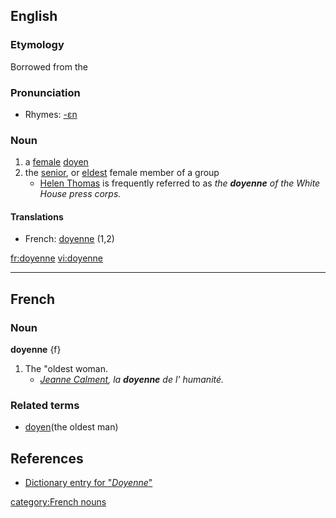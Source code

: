 {{rfc|References as level 2 header}}
==English==

===Etymology===
Borrowed from the {{F.}}

===Pronunciation===
*Rhymes: [[Rhymes:English:-ɛn|-ɛn]]

===Noun===
{{en-noun}}

# a [[female]] [[doyen]]
# the [[senior]], or [[eldest]] female member of a group
#* [[w:Helen Thomas|Helen Thomas]] is frequently referred to as ''the '''doyenne''' of the White House press corps.'' 

====Translations====
*French: [[doyenne]] {{f}} (1,2)

[[fr:doyenne]]
[[vi:doyenne]]

----
==French==

===Noun===
'''doyenne''' {f}

#  The "oldest woman.
#* ''[[w:Jeanne Calment|Jeanne Calment]], la '''doyenne''' de l' humanité.'' 

===Related terms===
* [[doyen]](the oldest man)
 
==References==
*[http://www.bartleby.com/61/19/D0371900.html Dictionary entry for "''Doyenne''"]

[[category:French nouns]]